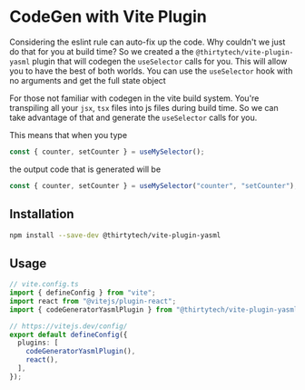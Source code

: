 # CodeGen with Vite Plugin

Considering the eslint rule can auto-fix up the code. Why couldn't we just do that for you at build time? So we created a the `@thirtytech/vite-plugin-yasml` plugin
that will codegen the `useSelector` calls for you. This will allow you to have the best of both worlds. You can use the `useSelector` hook with no arguments and get the full state object

For those not familiar with codegen in the vite build system. You're transpiling all your `jsx`, `tsx` files into js files during build time. So we can take advantage of that and
generate the `useSelector` calls for you.

This means that when you type

```typescript
const { counter, setCounter } = useMySelector();
```

the output code that is generated will be

```typescript
const { counter, setCounter } = useMySelector("counter", "setCounter");
```

## Installation

```bash
npm install --save-dev @thirtytech/vite-plugin-yasml
```

## Usage

```typescript
// vite.config.ts
import { defineConfig } from "vite";
import react from "@vitejs/plugin-react";
import { codeGeneratorYasmlPlugin } from "@thirtytech/vite-plugin-yasml";

// https://vitejs.dev/config/
export default defineConfig({
  plugins: [
    codeGeneratorYasmlPlugin(),
    react(),
  ],
});
```